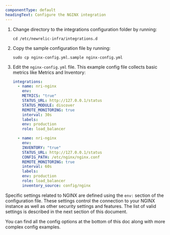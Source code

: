 ```yaml
---
componentType: default
headingText: Configure the NGINX integration
---
```


1. Change directory to the integrations configuration folder by running:

    ```shell
    cd /etc/newrelic-infra/integrations.d
    ```

2. Copy the sample configuration file by running:

    ```shell
    sudo cp nginx-config.yml.sample nginx-config.yml
    ```

3. Edit the `nginx-config.yml` file. This example config file collects basic metrics like Metrics and Inventory:

    ```yml
    integrations:
      - name: nri-nginx
        env:
        METRICS: "true"
        STATUS_URL: http://127.0.0.1/status
        STATUS_MODULE: discover
        REMOTE_MONITORING: true
        interval: 30s
        labels:
        env: production
        role: load_balancer

      - name: nri-nginx
        env:
        INVENTORY: "true"
        STATUS_URL: http://127.0.0.1/status
        CONFIG_PATH: /etc/nginx/nginx.conf
        REMOTE_MONITORING: true
        interval: 60s
        labels:
        env: production
        role: load_balancer
        inventory_source: config/nginx
    ```

Specific settings related to NGINX are defined using the `env:` section of the configuration file. These settings control the connection to your NGINX instance as well as other security settings and features. The list of valid settings is described in the next section of this document.

You can find all the config options at the bottom of this doc along with more complex config examples.



